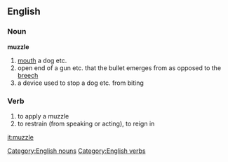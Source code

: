 ==English==
===Noun===
[[Category:English nouns]]
'''muzzle'''
#[[mouth]] a dog etc.
#open end of a gun etc. that the bullet emerges from as opposed to the [[breech]]
#a device used to stop a dog etc. from biting

===Verb===
[[Category:English verbs]]
{{en-infl-reg-other-e|muzzl|e|}}
#to apply a muzzle
#to restrain (from speaking or acting), to reign in

[[it:muzzle]]